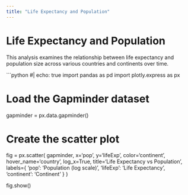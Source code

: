 ```yaml
---
title: "Life Expectancy and Population"
---
```


# Life Expectancy and Population

This analysis examines the relationship between life expectancy and population size across various countries and continents over time.

```python
#| echo: true
import pandas as pd
import plotly.express as px

# Load the Gapminder dataset
gapminder = px.data.gapminder()

# Create the scatter plot
fig = px.scatter(
    gapminder,
    x='pop',
    y='lifeExp',
    color='continent',
    hover_name='country',
    log_x=True,
    title='Life Expectancy vs Population',
    labels={
        'pop': 'Population (log scale)',
        'lifeExp': 'Life Expectancy',
        'continent': 'Continent'
    }
)

fig.show()
